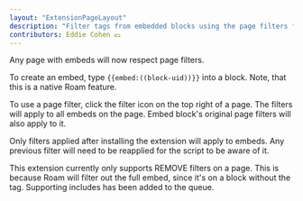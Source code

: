 ```yaml
---
layout: "ExtensionPageLayout"
description: "Filter tags from embedded blocks using the page filters from above"
contributors: Eddie Cohen 💵
---
```


Any page with embeds will now respect page filters. 

To create an embed, type `{{embed:((block-uid))}}` into a block. Note, that this is a native Roam feature.

To use a page filter, click the filter icon on the top right of a page. The filters will apply to all embeds on the page. Embed block's original page filters will also apply to it.

Only filters applied after installing the extension will apply to embeds. Any previous filter will need to be reapplied for the script to be aware of it.

This extension currently only supports REMOVE filters on a page. This is because Roam will filter out the full embed, since it's on a block without the tag. Supporting includes has been added to the queue.
